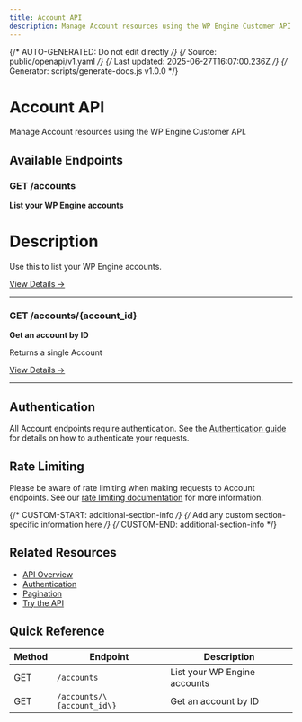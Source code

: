 ```yaml
---
title: Account API
description: Manage Account resources using the WP Engine Customer API
---
```


{/* AUTO-GENERATED: Do not edit directly */}
{/* Source: public/openapi/v1.yaml */}
{/* Last updated: 2025-06-27T16:07:00.236Z */}
{/* Generator: scripts/generate-docs.js v1.0.0 */}

# Account API

Manage Account resources using the WP Engine Customer API.

## Available Endpoints

### GET /accounts

**List your WP Engine accounts**

# Description
Use this to list your WP Engine accounts.


[View Details →](/api-reference/endpoints/account/list-accounts/)

---

### GET /accounts/\{account_id\}

**Get an account by ID**

Returns a single Account

[View Details →](/api-reference/endpoints/account/get-account/)

---


## Authentication

All Account endpoints require authentication. See the [Authentication guide](/api-reference/authentication/) for details on how to authenticate your requests.

## Rate Limiting

Please be aware of rate limiting when making requests to Account endpoints. See our [rate limiting documentation](/api-reference/overview/#rate-limiting) for more information.

{/* CUSTOM-START: additional-section-info */}
{/* Add any custom section-specific information here */}
{/* CUSTOM-END: additional-section-info */}

## Related Resources

- [API Overview](/api-reference/overview/)
- [Authentication](/api-reference/authentication/)
- [Pagination](/api-reference/pagination/)
- [Try the API](/try/playground/)

## Quick Reference

| Method | Endpoint | Description |
|--------|----------|-------------|
| GET | `/accounts` | List your WP Engine accounts |
| GET | `/accounts/\{account_id\}` | Get an account by ID |

